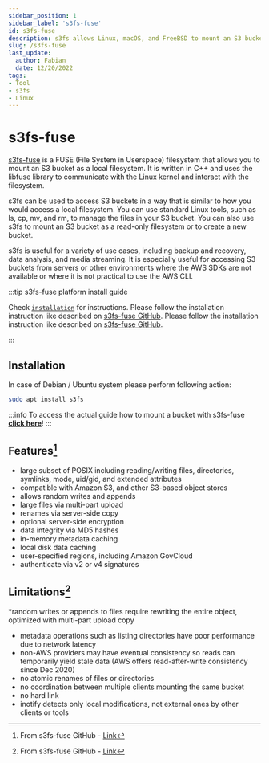 ```yaml
---
sidebar_position: 1
sidebar_label: 's3fs-fuse'
id: s3fs-fuse
description: s3fs allows Linux, macOS, and FreeBSD to mount an S3 bucket via FUSE. s3fs preserves the native object format for files, allowing use of other tools like AWS CLI.
slug: /s3fs-fuse
last_update:
  author: Fabian
  date: 12/20/2022
tags:
- Tool
- s3fs
- Linux
---
```


# s3fs-fuse

[s3fs-fuse](https://github.com/s3fs-fuse/s3fs-fuse) is a FUSE (File System in Userspace) filesystem that allows you to mount an S3 bucket as a local filesystem. It is written in C++ and uses the libfuse library to communicate with the Linux kernel and interact with the filesystem.

s3fs can be used to access S3 buckets in a way that is similar to how you would access a local filesystem. You can use standard Linux tools, such as ls, cp, mv, and rm, to manage the files in your S3 bucket. You can also use s3fs to mount an S3 bucket as a read-only filesystem or to create a new bucket.

s3fs is useful for a variety of use cases, including backup and recovery, data analysis, and media streaming. It is especially useful for accessing S3 buckets from servers or other environments where the AWS SDKs are not available or where it is not practical to use the AWS CLI.


:::tip s3fs-fuse platform install guide

<Tabs>
  <TabItem value="linux" label="Linux">Check <a href="#Installation"><code>installation</code></a> for instructions.</TabItem>
  <TabItem value="macos" label="MacOS">Please follow the installation instruction like described on <a href="https://github.com/s3fs-fuse/s3fs-fuse">s3fs-fuse GitHub</a>.</TabItem>
  <TabItem value="windows" label="Windows">Please follow the installation instruction like described on <a href="https://github.com/s3fs-fuse/s3fs-fuse">s3fs-fuse GitHub</a>.</TabItem>
</Tabs>

:::

## Installation
In case of Debian / Ubuntu system please perform following action:

```bash
sudo apt install s3fs
```

:::info
To access the actual guide how to mount a bucket with s3fs-fuse [**click here**](./mount-s3-storage)!
:::

## Features[^1]

* large subset of POSIX including reading/writing files, directories, symlinks, mode, uid/gid, and extended attributes
* compatible with Amazon S3, and other S3-based object stores
* allows random writes and appends
* large files via multi-part upload
* renames via server-side copy
* optional server-side encryption
* data integrity via MD5 hashes
* in-memory metadata caching
* local disk data caching
* user-specified regions, including Amazon GovCloud
* authenticate via v2 or v4 signatures


## Limitations[^1]

*random writes or appends to files require rewriting the entire object, optimized with multi-part upload copy
* metadata operations such as listing directories have poor performance due to network latency
* non-AWS providers may have eventual consistency so reads can temporarily yield stale data (AWS offers read-after-write consistency since Dec 2020)
* no atomic renames of files or directories
* no coordination between multiple clients mounting the same bucket
* no hard link
* inotify detects only local modifications, not external ones by other clients or tools

[^1]: From s3fs-fuse GitHub - [Link](https://github.com/s3fs-fuse/s3fs-fuse#limitations)
